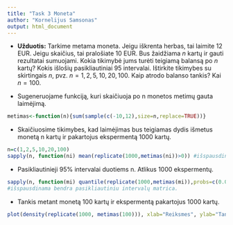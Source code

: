 ```yaml
---
title: "Task 3 Moneta"
author: "Kornelijus Samsonas"
output: html_document
---
```


* **Užduotis:** Tarkime metama moneta. Jeigu iškrenta herbas, tai laimite $12$ EUR. Jeigu skaičius, tai pralošiate $10$ EUR. Bus žaidžiama $n$ kartų ir gauti rezultatai sumuojami. Kokia tikimybė jums turėti teigiamą balansą po $n$ kartų? Kokis išlošių pasikliautiniai $95%$ intervalai. Ištirkite tikimybes su skirtingais $n$, pvz. $n={1,2,5,10,20,100}$. Kaip atrodo balanso tankis? Kai $n=100$.

* Sugeneruojame funkciją, kuri skaičiuoja po n monetos metimų gauta laimėjimą.
```r
metimas<-function(n){sum(sample(c(-10,12),size=n,replace=TRUE))}
```

* Skaičiuosime tikimybes, kad laimėjimas bus teigiamas dydis išmetus monetą n kartų ir pakartojus ekspermentą 1000 kartų.
```r
n=c(1,2,5,10,20,100) 
sapply(n, function(ni) mean(replicate(1000,metimas(ni))>0)) #išspausdinamas bendras tikimybių vektorius.
```

* Pasikliautinieji 95% intervalai duotiems n. Atlikus 1000 ekspermentų.
```r
sapply(n, function(mi) quantile(replicate(1000,metimas(mi)),probs=c(0.025,0.975))) 
#išspausdinama bendra pasikliautiniu intervalų matrica.
```

* Tankis metant monetą 100 kartų ir ekspermentą pakartojus 1000 kartų.

```r
plot(density(replicate(1000, metimas(100))), xlab="Reiksmes", ylab="Tankis", main="Tankis",lwd="3",col="2")
```

